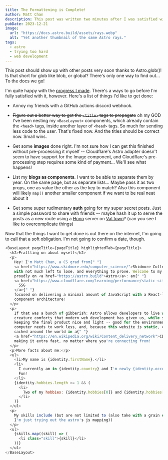 ```yaml
---
title: The Formattening is Complete!
author: Matt Chan
description: This post was written two minutes after I was satisfied with the state of my blog!
pubDate: 2023-12-21
image:
  url: "https://docs.astro.build/assets/rays.webp"
  alt: "Yet another thumbnail of the same Astro rays."
tags:
  - astro
  - trying too hard
  - web development
---
```


This post should show up with other posts very soon thanks to Astro.glob()! Is that short for glob like blob, or global? There's only one way to find out... To the docs we go!

I'm quite happy with the [progress I made](https://github.com/multimattia/astro-starter-blog/commits/main/). There's a ways to go before I'm fully satisfied with it, however. Here's a list of things I'd like to get done:

- Annoy my friends with a GitHub actions discord webhook.

- ~~Figure out a better way to get the `<title>` tags to propagate~~ oh my GOD I've been nesting my `<BaseLayout>` components, which already contain the `<head>` tags, inside another layer of `<head>` tags. So much for sending less code to the user. That's fixed now. And the titles should be correct now. Small wins.

- Get some **images** done right. I'm not sure how I can get this finished without pre-processing it myself -- Cloudflare's Astro adapter doesn't seem to have support for the Image component, and Cloudflare's pre-processing step requires some kind of payment... We'll see what happens!

- List my **blogs as components**. I want to be able to separate them by year. On the same page, but as separate lists... Maybe pass it as two props, one as value the other as the key to match? Also this component will likely `map()` another smaller component if we want to be real neat about it

- Get some super rudimentary **auth** going for my super secret posts. Just a simple password to share with friends -- maybe hash it up to serve the posts as a new route using a [Hono](https://hono.dev) server on [Val.town](https://www.val.town/)? (can you see I like to overcomplicate things)

Now that the things I want to get done is out there on the internet, I'm going to call that a soft obligation. I'm not going to confirm a date, though.

```js title="example.js" {2-4}
<BaseLayout pageTitle={pageTitle} highlightedTab={pageTitle}>
  <h2>Prattling on about myself</h2>
  <p>
    Hey! I'm Matt Chan, a CS grad from{" "}
    <a href="https://www.skidmore.edu/computer_science/">Skidmore College</a>{" "}
    with not much left to lose, and everything to prove. Welcome to my blog,
    proudly on <a href="https://astro.build">Astro</a>: an{" "}
    <a href="https://www.cloudflare.com/learning/performance/static-site-generator/">
      SSG
    </a>{" "}
    focused on delivering a minimal amount of JavaScript with a React-like
    component architecture!
  </p>
  <p>
    If that was a bunch of gibberish: Astro allows developers to live with the
    creature comforts that modern web development has given us, while still
    keeping the final product nice and light -- good for the environment! Your
    computer needs to work less, and, because this website is static, can be
    cached around the world in a{" "}
    <a href="https://en.wikipedia.org/wiki/Content_delivery_network">CDN</a>,
    making it extra fast, no matter where you're connecting from!
  </p>
  <p>More facts about me:</p>
  <ul>
    <li>My name is {identity.firstName}.</li>
    <li>
      I currently am in {identity.country} and I'm newly {identity.occupation}.
      Fun!
    </li>
    {identity.hobbies.length >= 1 && (
      <li>
        Two of my hobbies: {identity.hobbies[0]} and {identity.hobbies[1]}
      </li>
    )}
  </ul>
  <p>
    My skills include (but are not limited to (also take with a grain of salt
    I'm just trying out the astro's js mapping))
  </p>
  <ul>
    {skills.map((skill) => (
      <li class="skill">{skill}</li>
    ))}
  </ul>
</BaseLayout>
```
